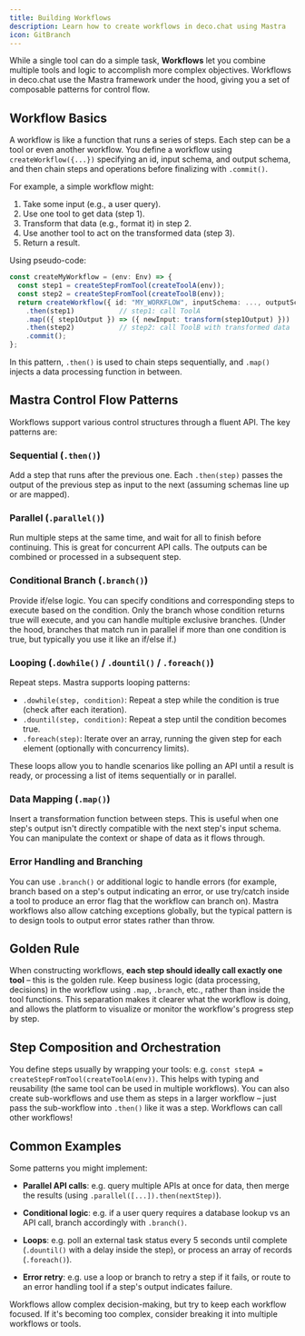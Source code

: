 ```yaml
---
title: Building Workflows
description: Learn how to create workflows in deco.chat using Mastra
icon: GitBranch
---
```


While a single tool can do a simple task, **Workflows** let you combine multiple tools and logic to accomplish more complex objectives. Workflows in deco.chat use the Mastra framework under the hood, giving you a set of composable patterns for control flow.

## Workflow Basics

A workflow is like a function that runs a series of steps. Each step can be a tool or even another workflow. You define a workflow using `createWorkflow({...})` specifying an id, input schema, and output schema, and then chain steps and operations before finalizing with `.commit()`.

For example, a simple workflow might:

1. Take some input (e.g., a user query).
2. Use one tool to get data (step 1).
3. Transform that data (e.g., format it) in step 2.
4. Use another tool to act on the transformed data (step 3).
5. Return a result.

Using pseudo-code:

```ts
const createMyWorkflow = (env: Env) => {
  const step1 = createStepFromTool(createToolA(env));
  const step2 = createStepFromTool(createToolB(env));
  return createWorkflow({ id: "MY_WORKFLOW", inputSchema: ..., outputSchema: ... })
    .then(step1)           // step1: call ToolA
    .map(({ step1Output }) => ({ newInput: transform(step1Output) }))  // transform data
    .then(step2)           // step2: call ToolB with transformed data
    .commit();
};
```

In this pattern, `.then()` is used to chain steps sequentially, and `.map()` injects a data processing function in between.

## Mastra Control Flow Patterns

Workflows support various control structures through a fluent API. The key patterns are:

### Sequential (`.then()`)

Add a step that runs after the previous one. Each `.then(step)` passes the output of the previous step as input to the next (assuming schemas line up or are mapped).

### Parallel (`.parallel()`)

Run multiple steps at the same time, and wait for all to finish before continuing. This is great for concurrent API calls. The outputs can be combined or processed in a subsequent step.

### Conditional Branch (`.branch()`)

Provide if/else logic. You can specify conditions and corresponding steps to execute based on the condition. Only the branch whose condition returns true will execute, and you can handle multiple exclusive branches. (Under the hood, branches that match run in parallel if more than one condition is true, but typically you use it like an if/else if.)

### Looping (`.dowhile()` / `.dountil()` / `.foreach()`)

Repeat steps. Mastra supports looping patterns:

- `.dowhile(step, condition)`: Repeat a step while the condition is true (check after each iteration).
- `.dountil(step, condition)`: Repeat a step until the condition becomes true.
- `.foreach(step)`: Iterate over an array, running the given step for each element (optionally with concurrency limits).

These loops allow you to handle scenarios like polling an API until a result is ready, or processing a list of items sequentially or in parallel.

### Data Mapping (`.map()`)

Insert a transformation function between steps. This is useful when one step's output isn't directly compatible with the next step's input schema. You can manipulate the context or shape of data as it flows through.

### Error Handling and Branching

You can use `.branch()` or additional logic to handle errors (for example, branch based on a step's output indicating an error, or use try/catch inside a tool to produce an error flag that the workflow can branch on). Mastra workflows also allow catching exceptions globally, but the typical pattern is to design tools to output error states rather than throw.

## Golden Rule

When constructing workflows, **each step should ideally call exactly one tool** – this is the golden rule. Keep business logic (data processing, decisions) in the workflow using `.map`, `.branch`, etc., rather than inside the tool functions. This separation makes it clearer what the workflow is doing, and allows the platform to visualize or monitor the workflow's progress step by step.

## Step Composition and Orchestration

You define steps usually by wrapping your tools: e.g. `const stepA = createStepFromTool(createToolA(env))`. This helps with typing and reusability (the same tool can be used in multiple workflows). You can also create sub-workflows and use them as steps in a larger workflow – just pass the sub-workflow into `.then()` like it was a step. Workflows can call other workflows!

## Common Examples

Some patterns you might implement:

- **Parallel API calls**: e.g. query multiple APIs at once for data, then merge the results (using `.parallel([...]).then(nextStep)`).

- **Conditional logic**: e.g. if a user query requires a database lookup vs an API call, branch accordingly with `.branch()`.

- **Loops**: e.g. poll an external task status every 5 seconds until complete (`.dountil()` with a delay inside the step), or process an array of records (`.foreach()`).

- **Error retry**: e.g. use a loop or branch to retry a step if it fails, or route to an error handling tool if a step's output indicates failure.

Workflows allow complex decision-making, but try to keep each workflow focused. If it's becoming too complex, consider breaking it into multiple workflows or tools.
